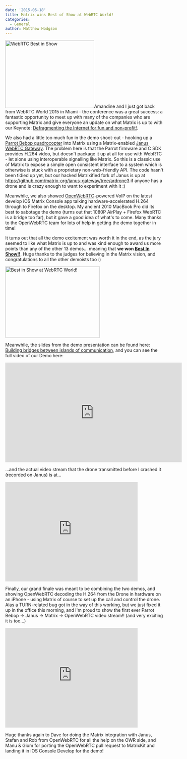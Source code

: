 ```yaml
---
date: '2015-05-18'
title: Matrix wins Best of Show at WebRTC World!
categories:
  - General
author: Matthew Hodgson
---
```


<a href="http://www.webrtcworld.com/topics/newsfeed/articles/403642-webrtc-conference-expo-announces-demo-winners.htm"><img src="http://matrix.org/blog/wp-content/uploads/2015/05/WebRTC-Best-in-ShowLogo-Only.jpg" alt="WebRTC Best in Show" width="282" height="214" class="alignright size-full wp-image-1022" /></a>Amandine and I just got back from WebRTC World 2015 in Miami - the conference was a great success: a fantastic opportunity to meet up with many of the companies who are supporting Matrix and give everyone an update on what Matrix is up to with our Keynote: <a href="http://matrix.org/blog/wp-content/uploads/2015/05/2015-05-13.2-Matrix-Keynote.pdf">Defragmenting the Internet for fun and non-profit!</a>.

We also had a little too much fun in the demo shoot-out - hooking up a <a href="http://www.parrot.com/uk/products/bebop-drone/">Parrot Bebop quadrocopter</a> into Matrix using a Matrix-enabled <a href="https://janus.conf.meetecho.com/">Janus WebRTC Gateway</a>.  The problem here is that the Parrot firmware and C SDK provides H.264 video, but doesn't package it up at all for use with WebRTC - let alone using interoperable signalling like Matrix.  So this is a classic use of Matrix to expose a simple open consistent interface to a system which is otherwise is stuck with a proprietary non-web-friendly API.  The code hasn't been tidied up yet, but our hacked Matrixified fork of Janus is up at <a href="https://github.com/matrix-org/janus-gateway/tree/ardrone3">https://github.com/matrix-org/janus-gateway/tree/ardrone3</a> if anyone has a drone and is crazy enough to want to experiment with it :)

Meanwhile, we also showed <a href="http://openwebrtc.io">OpenWebRTC</a>-powered VoIP on the latest develop iOS Matrix Console app talking hardware-accelerated H.264 through to Firefox on the desktop.  My ancient 2010 MacBook Pro did its best to sabotage the demo (turns out that 1080P AirPlay + Firefox WebRTC is a bridge too far), but it gave a good idea of what's to come.  Many thanks to the OpenWebRTC team for lots of help in getting the demo together in time!

It turns out that all the demo excitement was worth it in the end, as the jury seemed to like what Matrix is up to and was kind enough to award us more points than any of the other 13 demos... meaning that <b>we won <a href="https://twitter.com/webrtcexpo/status/598901296100462592">Best In Show!!</a></b>.  Huge thanks to the judges for believing in the Matrix vision, and congratulations to all the other demoists too :)

<a href="http://matrix.org/blog/wp-content/uploads/2015/05/prize-e1431964418791.jpg"><img src="http://matrix.org/blog/wp-content/uploads/2015/05/prize-e1431964418791-300x225.jpg" alt="Best in Show at WebRTC World!" width="300" height="225" class="aligncenter size-medium wp-image-1017" /></a>

Meanwhile, the slides from the demo presentation can be found here: <a href="http://matrix.org/blog/wp-content/uploads/2015/05/2015-05-12-Matrix-Demo-Miami.pdf">Building bridges between islands of communication</a>, and you can see the full video of our Demo here:

<iframe width="560" height="315" src="https://www.youtube.com/embed/OMzDklvDS3c" frameborder="0" allowfullscreen></iframe>

...and the actual video stream that the drone transmitted before I crashed it (recorded on Janus) is at...

<iframe width="420" height="315" src="https://www.youtube.com/embed/NpBStIIq6fM" frameborder="0" allowfullscreen></iframe>

Finally, our grand finale was meant to be combining the two demos, and showing OpenWebRTC decoding the H.264 from the Drone in hardware on an iPhone - using Matrix of course to set up the call and control the drone.  Alas a TURN-related bug got in the way of this working, but we just fixed it up in the office this morning, and I'm proud to show the first ever Parrot Bebop -> Janus -> Matrix -> OpenWebRTC video stream!! (and very exciting it is too...)

<iframe width="420" height="315" src="https://www.youtube.com/embed/KsJOqLcpzNM" frameborder="0" allowfullscreen></iframe>

Huge thanks again to Dave for doing the Matrix integration with Janus, Stefan and Rob from OpenWebRTC for all the help on the OWR side, and Manu & Giom for porting the OpenWebRTC pull request to MatrixKit and landing it in iOS Console Develop for the demo!